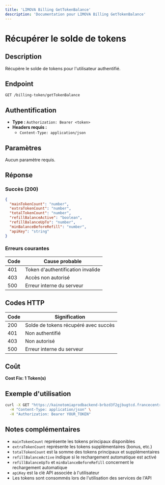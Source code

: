 ```yaml
---
title: 'LIMOVA Billing GetTokenBalance'
description: 'Documentation pour LIMOVA Billing GetTokenBalance'
---
```


# Récupérer le solde de tokens

## Description
Récupère le solde de tokens pour l'utilisateur authentifié.

## Endpoint
```
GET /billing-token/getTokenBalance
```

## Authentification
- **Type :** `Authorization: Bearer <token>`
- **Headers requis :**
  - `Content-Type: application/json`

## Paramètres
Aucun paramètre requis.

## Réponse

### Succès (200)
```json
{
  "mainTokenCount": "number",
  "extraTokenCount": "number",
  "totalTokenCount": "number",
  "refillBalanceActive": "boolean",
  "refillBalanceUpTo": "number",
  "minBalanceBeforeRefill": "number",
  "apiKey": "string"
}
```

### Erreurs courantes

| Code | Cause probable |
|------|----------------|
| 401 | Token d'authentification invalide |
| 403 | Accès non autorisé |
| 500 | Erreur interne du serveur |

## Codes HTTP

| Code | Signification |
|------|---------------|
| 200 | Solde de tokens récupéré avec succès |
| 401 | Non authentifié |
| 403 | Non autorisé |
| 500 | Erreur interne du serveur |

## Coût
**Cost Fix: 1 Token(s)**

## Exemple d'utilisation

```bash
curl -X GET "https://kainotomiaprodbackend-brbzd3f2gjbugtcd.francecentral-01.azurewebsites.net/billing-token/getTokenBalance" \
  -H "Content-Type: application/json" \
  -H "Authorization: Bearer YOUR_TOKEN"
```

## Notes complémentaires
- `mainTokenCount` représente les tokens principaux disponibles
- `extraTokenCount` représente les tokens supplémentaires (bonus, etc.)
- `totalTokenCount` est la somme des tokens principaux et supplémentaires
- `refillBalanceActive` indique si le rechargement automatique est activé
- `refillBalanceUpTo` et `minBalanceBeforeRefill` concernent le rechargement automatique
- `apiKey` est la clé API associée à l'utilisateur
- Les tokens sont consommés lors de l'utilisation des services de l'API 
